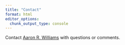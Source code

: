 ```yaml
---
title: "Contact"
format: html
editor_options: 
  chunk_output_type: console
---
```


Contact [Aaron R. Williams](awilliams@urban.org) with questions or comments. 
